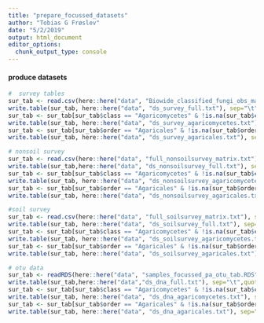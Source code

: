```yaml
---
title: "prepare_focussed_datasets"
author: "Tobias G Frøslev"
date: "5/2/2019"
output: html_document
editor_options: 
  chunk_output_type: console
---
```


#### produce datasets ####
```r
#  survey tables
sur_tab <- read.csv(here::here("data", "Biowide_classified_fungi_obs_matrix3.txt"), sep="\t", stringsAsFactors = F)
write.table(sur_tab, here::here("data", "ds_survey_full.txt"), sep="\t", quote=FALSE, col.names = NA) # full table
sur_tab <- sur_tab[sur_tab$class == "Agaricomycetes" & !is.na(sur_tab$class),]
write.table(sur_tab, here::here("data", "ds_survey_agaricomycetes.txt"), sep="\t", quote=FALSE, col.names = NA) # agaricomycetes table
sur_tab <- sur_tab[sur_tab$order == "Agaricales" & !is.na(sur_tab$order),]
write.table(sur_tab, here::here("data", "ds_survey_agaricales.txt"), sep="\t", quote=FALSE, col.names = NA) # agaricales table

# nonsoil survey
sur_tab <- read.csv(here::here("data", "full_nonsoilsurvey_matrix.txt"),sep="\t",stringsAsFactors = F)
write.table(sur_tab,here::here("data", "ds_nonsoilsurvey_full.txt"), sep="\t",quote=FALSE, col.names = NA)
sur_tab <- sur_tab[sur_tab$class == "Agaricomycetes" & !is.na(sur_tab$class),]
write.table(sur_tab, here::here("data", "ds_nonsoilsurvey_agaricomycetes.txt"), sep="\t", quote=FALSE, col.names = NA) # agaricomycetes table
sur_tab <- sur_tab[sur_tab$order == "Agaricales" & !is.na(sur_tab$order),]
write.table(sur_tab, here::here("data", "ds_nonsoilsurvey_agaricales.txt"), sep="\t", quote=FALSE, col.names = NA) # agaricales table

#soil survey
sur_tab <- read.csv(here::here("data", "full_soilsurvey_matrix.txt"), sep="\t", stringsAsFactors = F)
write.table(sur_tab, here::here("data", "ds_soilsurvey_full.txt"), sep="\t", quote=FALSE, col.names = NA)
sur_tab <- sur_tab[sur_tab$class == "Agaricomycetes" & !is.na(sur_tab$class),]
write.table(sur_tab, here::here("data", "ds_soilsurvey_agaricomycetes.txt"), sep="\t", quote=FALSE, col.names = NA) # agaricomycetes table
sur_tab <- sur_tab[sur_tab$order == "Agaricales" & !is.na(sur_tab$order),]
write.table(sur_tab, here::here("data", "ds_soilsurvey_agaricales.txt"), sep="\t", quote=FALSE, col.names = NA) # agaricales table

# otu data 
sur_tab <- readRDS(here::here("data", "samples_focussed_pa_otu_tab.RDS"))
write.table(sur_tab,here::here("data","ds_dna_full.txt"), sep="\t",quote=FALSE, col.names = NA)
sur_tab <- sur_tab[sur_tab$class == "Agaricomycetes" & !is.na(sur_tab$class),]
write.table(sur_tab, here::here("data", "ds_dna_agaricomycetes.txt"), sep="\t", quote=FALSE, col.names = NA) # agaricomycetes table
sur_tab <- sur_tab[sur_tab$order == "Agaricales" & !is.na(sur_tab$order),]
write.table(sur_tab, here::here("data", "ds_dna_agaricales.txt"), sep="\t", quote=FALSE, col.names = NA) # agaricales table
```
